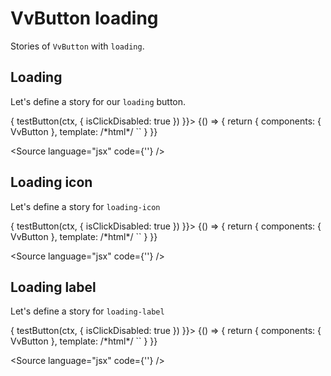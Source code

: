 
<Meta title="Components/Button/Props/loading" />

# VvButton loading

Stories of `VvButton` with `loading`.

## Loading

Let's define a story for our `loading` button.

<Canvas>
	<Story
		name="loading"
		play={async (ctx) => {
			testButton(ctx, {
				isClickDisabled: true
			})
		}}>
		{() => {
			return {
				components: { VvButton },
				template:
					/*html*/
					`<vv-button label="Loading" loading />`
			}
		}}
	</Story>
</Canvas>

<Source language="jsx" code={'<vv-button loading />'} />

## Loading icon

Let's define a story for `loading-icon`

<Canvas>
	<Story
		name="loading-icon"
		play={async (ctx) => {
			testButton(ctx, {
				isClickDisabled: true
			})
		}}>
		{() => {
			return {
				components: { VvButton },
				template:
					/*html*/
					`<vv-button loading-icon="reload" loading />`
			}
		}}
	</Story>
</Canvas>

<Source language="jsx" code={'<vv-button loading-icon="reload" loading />'} />

## Loading label

Let's define a story for `loading-label`

<Canvas>
	<Story
		name="loading-label"
		play={async (ctx) => {
			testButton(ctx, {
				isClickDisabled: true
			})
		}}>
		{() => {
			return {
				components: { VvButton },
				template:
					/*html*/
					`<vv-button loading-label="Caricamento..." loading />`
			}
		}}
	</Story>
</Canvas>

<Source
	language="jsx"
	code={'<vv-button loading-label="Caricamento..." loading />'}
/>
